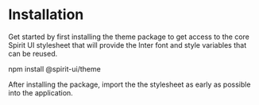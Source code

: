 
# Installation

Get started by first installing the theme package to get access to the core Spirit UI stylesheet that will provide the Inter font and style variables that can be reused.

<Snippet>npm install @spirit-ui/theme</Snippet>

After installing the package, import the the stylesheet as early as possible into the application.
